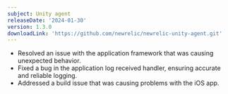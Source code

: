 ```yaml
---
subject: Unity agent
releaseDate: '2024-01-30'
version: 1.3.0
downloadLink: 'https://github.com/newrelic/newrelic-unity-agent.git'
---
```


* Resolved an issue with the application framework that was causing unexpected behavior.
* Fixed a bug in the application log received handler, ensuring accurate and reliable logging.
* Addressed a build issue that was causing problems with the iOS app.
